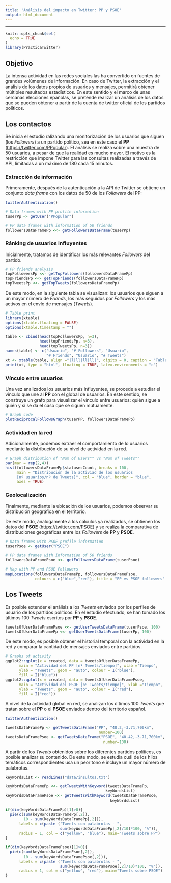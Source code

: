```yaml
---
title: 'Análisis del impacto en Twitter: PP y PSOE'
output: html_document
---
```

***
```r

knitr::opts_chunk$set(
  echo = TRUE
)
library(PracticaTwitter)


```


## Objetivo
La intensa actividad en las redes sociales las ha convertido en fuentes de grandes volúmenes de información. En caso de Twitter, la extracción y el análisis de los datos propios de usuarios y mensajes, permitirá obtener múltiples resultados estadísticos.
En este sentido y el marco de unas cercanas elecciones epañolas, se pretende realizar un análisis de los datos que se pueden obtener a partir de la cuenta de twitter oficial de los partidos políticos.  


## Los contactos
Se inicia el estudio ralizando una monitorización de los usuarios que siguen (los *Followers*) a un partido político, sea en este caso el **PP** (<https://twitter.com/PPopular>).
El análisis se realiza sobre una muestra de 50 usuarios, a pesar de que la realidad es mucho mayor. El motivo es la restricción que impone Twitter para las consultas realizadas a través de API, limitadas a un máximo de 180 cada 15 minutos.


### Extracción de información
Primeramente, después de la autenticación a la API de Twitter se obtiene un conjunto *data frame* con los datos de 50 de los *Followers* del PP:
```r
twitterAuthentication() 

# Data frames with PP profile information
tuserPp <- getUser("PPopular")

# PP data frames with information of 50 friends
followersDataFramePp <<- getFollowersDataFrame(tuserPp)
```


### Ránking de usuarios influyentes
Inicialmente, tratamos de identificar los más relevantes *Followers* del partido.
```r

# PP friends analysis
topFollowersPp <<- getTopFollowers(followersDataFramePp)
topFriendsPp <<- getTopFriends(followersDataFramePp)
topTweetsPp <<- getTopTweets(followersDataFramePp)
```

De este modo, en la siguiente tabla se visualizan: los usuarios que siguen a un mayor número de *Friends*, los más seguidos por *Followers* y los más activos en el envío de mensajes (*Tweets*).
```r
# Table print
library(xtable)
options(xtable.floating = FALSE)
options(xtable.timestamp = "")

table <- cbind(head(topFollowersPp, n=3),
               head(topFriendsPp, n=3),
               head(topTweetsPp, n=3))
names(table) <- c("Usuario", "# Followers", "Usuario", 
                  "# Friends", "Usuario", "# Tweets")
xt <- xtable(table, align ="|l|ll|ll|ll|", digits = 0, caption = "Tabla 1. Usuarios influyentes en Twitter")
print(xt, type = "html", floating = TRUE, latex.environments = "c")
```


### Vínculo entre usuarios
Una vez analizados los usuarios más influyentes, se procede a estudiar el vínculo que une al **PP** con el global de usuarios. En este sentido, se construye un grafo para visualizar el vínculo entre usuarios: quién sigue a quién y si se da el caso que se siguen mútuamente. 
```r

# Graph code
plotReciprocalFollowsGraph(tuserPP, followersDataFramePp)

```


### Actividad en la red
Adicionalmente, podemos extraer el comportamiento de lo usuarios mediante la distribución de su nivel de actividad en la red.
```r
# Graph distribution of "Num of Users"" vs "Num of Tweets""
par(mar = rep(2,4))
hist(followersDataFramePp$statusesCount, breaks = 100, 
     main = "Distribución de la activiad de los usuarios 
     [nº usuarios/nº de Tweets]", col = "blue", border = "blue", 
     axes = TRUE)

```

### Geolocalización
Finalmente, mediante la ubicación de los usuarios, podemos observar su distribución geográfica en el territorio.

De este modo, ánalogamente a los cálculos ya realizados, se obtienen los datos del **PSOE** (<https://twitter.com/PSOE>) y se realiza la comparativa de distribuciones geográficas entre los *Followers* de **PP** y **PSOE**.
```r

# Data frames with PSOE profile information
tuserPsoe <- getUser("PSOE")

# PP data frames with information of 50 friends
followersDataFramePsoe <<- getFollowersDataFrame(tuserPsoe)
```

```r
# Map with PP and PSOE Followers
mapLocations(followersDataFramePp, followersDataFramePsoe, 
             colours = c("blue","red"), title = "PP vs PSOE followers" )

```


## Los Tweets
Es posible extender el análisis a los *Tweets* enviados por los perfiles de usuario de los partidos políticos. En el estudio efectuado, se han tomado los últimos 100 *Tweets* escritos por **PP** y **PSOE**.
```r

tweetsOfUserDataFramePsoe <<- getUserTweetsDataFrame(tuserPsoe, 100)
tweetsOfUserDataFramePp <<- getUserTweetsDataFrame(tuserPp, 100)

```

De este modo, es posible obtener el historial temporal con la actividad en la red y comparar la cantidad de mensajes enviados entre partidos.
```r
# Graphs of activity
ggplot2::qplot(x = created, data = tweetsOfUserDataFramePp, 
      main = "Actividad del PP [nº Tweets/tiempo]", xlab ="Tiempo", 
      ylab = "Tweets", geom = "auto", colour = I("blue"), 
      fill = I("blue"))
ggplot2::qplot(x = created, data = tweetsOfUserDataFramePsoe, 
      main = "Actividad del PSOE [nº Tweets/tiempo]", xlab ="Tiempo", 
      ylab = "Tweets", geom = "auto", colour = I("red"), 
      fill = I("red"))

```


A nivel de la actividad global en red, se analizan los últimos 100 *Tweets* que tratan sobre el **PP** o el **PSOE** enviados dentro del territorio español.
```r
twitterAuthentication() 

tweetsDataFramePp <- getTweetsDataFrame("PP", "40.2,-3.71,700km", 
                                         number=100)
tweetsDataFramePsoe <- getTweetsDataFrame("PSOE", "40.42,-3.71,700km",
                                           number=100)

```

A partir de los *Tweets* obtenidos sobre los diferentes partidos políticos, es posible analizar su contenido. De este modo, se estudia cuál de los hilos temáticos correspondientes usa un peor tono e incluye un mayor número de palabrotas.  
```r
keyWordsList <- readLines("data/insultos.txt")

keyWordsDataFramePp <<- getTweetsWithKeyword(tweetsDataFramePp, 
                                            keyWordsList)
keyWordsDataFramePsoe <<- getTweetsWithKeyword(tweetsDataFramePsoe, 
                                              keyWordsList)

```

```r

if(dim(keyWordsDataFramePp)[1]>0){
  pie(c(sum(keyWordsDataFramePp[,2]), 
        10 - sum(keyWordsDataFramePp[,2])), 
      labels = c(paste ("Tweets con palabrotas - ",
                        sum(keyWordsDataFramePp[,2]/10)*100, "%")),
      radius = 1, col = c("yellow", "blue"), main="Tweets sobre PP")
}

if(dim(keyWordsDataFramePsoe)[1]>0){
  pie(c(sum(keyWordsDataFramePsoe[,2]), 
        10 - sum(keyWordsDataFramePsoe[,2])), 
      labels = c(paste ("Tweets con palabrotas - ",
                        sum(keyWordsDataFramePsoe[,2]/10)*100, "%")), 
      radius = 1, col = c("yellow", "red"), main="Tweets sobre PSOE")
}

```


